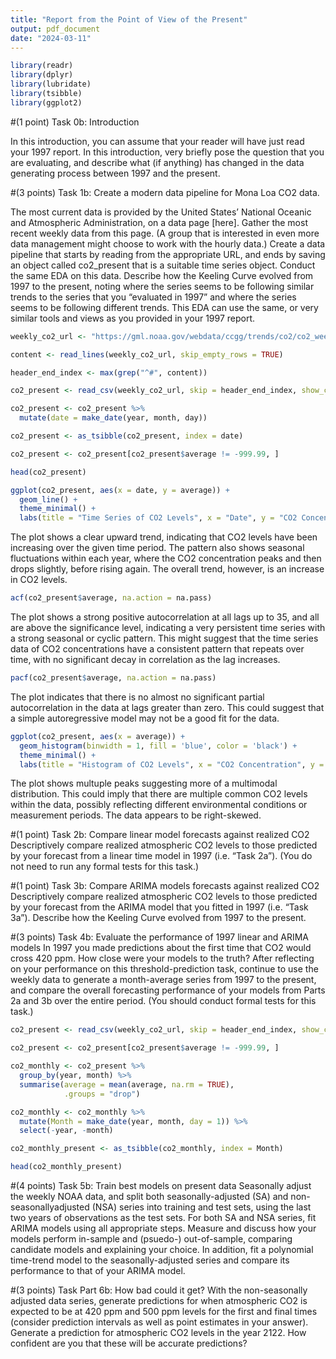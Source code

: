 ```yaml
---
title: "Report from the Point of View of the Present"
output: pdf_document
date: "2024-03-11"
---
```


```r
library(readr)
library(dplyr)
library(lubridate)
library(tsibble)
library(ggplot2)
```
#(1 point) Task 0b: Introduction

In this introduction, you can assume that your reader will have just read your 1997 report. In this introduction,
very briefly pose the question that you are evaluating, and describe what (if anything) has changed in
the data generating process between 1997 and the present.


#(3 points) Task 1b: Create a modern data pipeline for Mona Loa CO2 data.

The most current data is provided by the United States’ National Oceanic and Atmospheric Administration,
on a data page [here]. Gather the most recent weekly data from this page. (A group that is interested in
even more data management might choose to work with the hourly data.)
Create a data pipeline that starts by reading from the appropriate URL, and ends by saving an object called
co2_present that is a suitable time series object.
Conduct the same EDA on this data. Describe how the Keeling Curve evolved from 1997 to the present,
noting where the series seems to be following similar trends to the series that you “evaluated in 1997” and
where the series seems to be following different trends. This EDA can use the same, or very similar tools
and views as you provided in your 1997 report.

```r
weekly_co2_url <- "https://gml.noaa.gov/webdata/ccgg/trends/co2/co2_weekly_mlo.csv"

content <- read_lines(weekly_co2_url, skip_empty_rows = TRUE)

header_end_index <- max(grep("^#", content))

co2_present <- read_csv(weekly_co2_url, skip = header_end_index, show_col_types = FALSE)

co2_present <- co2_present %>%
  mutate(date = make_date(year, month, day))

co2_present <- as_tsibble(co2_present, index = date)

co2_present <- co2_present[co2_present$average != -999.99, ]

head(co2_present)
```


```r
ggplot(co2_present, aes(x = date, y = average)) + 
  geom_line() + 
  theme_minimal() +
  labs(title = "Time Series of CO2 Levels", x = "Date", y = "CO2 Concentration")
```
The plot shows a clear upward trend, indicating that CO2 levels have been increasing over the given time period. The pattern also shows seasonal fluctuations within each year, where the CO2 concentration peaks and then drops slightly, before rising again. The overall trend, however, is an increase in CO2 levels.

```r
acf(co2_present$average, na.action = na.pass)

```
The plot shows a strong positive autocorrelation at all lags up to 35, and all are above the significance level, indicating a very persistent time series with a strong seasonal or cyclic pattern. This might suggest that the time series data of CO2 concentrations have a consistent pattern that repeats over time, with no significant decay in correlation as the lag increases.

```r
pacf(co2_present$average, na.action = na.pass)


```
The plot indicates that there is no almost no significant partial autocorrelation in the data at lags greater than zero. This could suggest that a simple autoregressive model may not be a good fit for the data.

```r
ggplot(co2_present, aes(x = average)) + 
  geom_histogram(binwidth = 1, fill = 'blue', color = 'black') +
  theme_minimal() +
  labs(title = "Histogram of CO2 Levels", x = "CO2 Concentration", y = "Frequency")
```
The plot shows multuple peaks suggesting more of a multimodal distribution. This could imply that there are multiple common CO2 levels within the data, possibly reflecting different environmental conditions or measurement periods. The data appears to be right-skewed. 

#(1 point) Task 2b: Compare linear model forecasts against realized CO2
Descriptively compare realized atmospheric CO2 levels to those predicted by your forecast from a linear time
model in 1997 (i.e. “Task 2a”). (You do not need to run any formal tests for this task.)

#(1 point) Task 3b: Compare ARIMA models forecasts against realized CO2
Descriptively compare realized atmospheric CO2 levels to those predicted by your forecast from the ARIMA
model that you fitted in 1997 (i.e. “Task 3a”). Describe how the Keeling Curve evolved from 1997 to the
present.

#(3 points) Task 4b: Evaluate the performance of 1997 linear and ARIMA models
In 1997 you made predictions about the first time that CO2 would cross 420 ppm. How close were your
models to the truth?
After reflecting on your performance on this threshold-prediction task, continue to use the weekly data to
generate a month-average series from 1997 to the present, and compare the overall forecasting performance
of your models from Parts 2a and 3b over the entire period. (You should conduct formal tests for this task.)

```r

co2_present <- read_csv(weekly_co2_url, skip = header_end_index, show_col_types = FALSE)

co2_present <- co2_present[co2_present$average != -999.99, ]

co2_monthly <- co2_present %>%
  group_by(year, month) %>%
  summarise(average = mean(average, na.rm = TRUE),
            .groups = "drop")

co2_monthly <- co2_monthly %>%
  mutate(Month = make_date(year, month, day = 1)) %>%
  select(-year, -month)  

co2_monthly_present <- as_tsibble(co2_monthly, index = Month)

head(co2_monthly_present)
```

#(4 points) Task 5b: Train best models on present data
Seasonally adjust the weekly NOAA data, and split both seasonally-adjusted (SA) and non-seasonallyadjusted
(NSA) series into training and test sets, using the last two years of observations as the test sets.
For both SA and NSA series, fit ARIMA models using all appropriate steps. Measure and discuss how your
models perform in-sample and (psuedo-) out-of-sample, comparing candidate models and explaining your
choice. In addition, fit a polynomial time-trend model to the seasonally-adjusted series and compare its
performance to that of your ARIMA model.

#(3 points) Task Part 6b: How bad could it get?
With the non-seasonally adjusted data series, generate predictions for when atmospheric CO2 is expected
to be at 420 ppm and 500 ppm levels for the first and final times (consider prediction intervals as well as
point estimates in your answer). Generate a prediction for atmospheric CO2 levels in the year 2122. How
confident are you that these will be accurate predictions?




